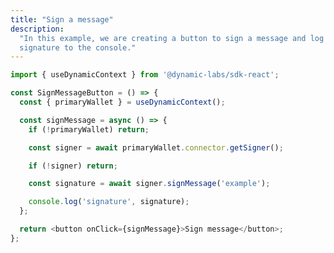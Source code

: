 ```yaml
---
title: "Sign a message"
description:
  "In this example, we are creating a button to sign a message and log the
  signature to the console."
---
```


```JavaScript
import { useDynamicContext } from '@dynamic-labs/sdk-react';

const SignMessageButton = () => {
  const { primaryWallet } = useDynamicContext();

  const signMessage = async () => {
    if (!primaryWallet) return;

    const signer = await primaryWallet.connector.getSigner();

    if (!signer) return;

    const signature = await signer.signMessage('example');

    console.log('signature', signature);
  };

  return <button onClick={signMessage}>Sign message</button>;
};
```
